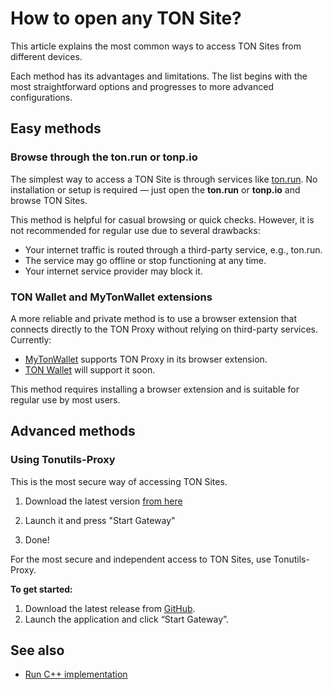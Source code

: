 
# How to open any TON Site?

This article explains the most common ways to access TON Sites from different devices.

Each method has its advantages and limitations. The list begins with the most straightforward options and progresses to more advanced configurations.

## Easy methods

### Browse through the ton.run or tonp.io

The simplest way to access a TON Site is through services like [ton.run](https://ton.run). No installation or setup is required — just open the **ton.run** or **tonp.io** and browse TON Sites.

This method is helpful for casual browsing or quick checks. However, it is not recommended for regular use due to several drawbacks:

* Your internet traffic is routed through a third-party service, e.g., ton.run.
* The service may go offline or stop functioning at any time.
* Your internet service provider may block it.

### TON Wallet and MyTonWallet extensions

A more reliable and private method is to use a browser extension that connects directly to the TON Proxy without relying on third-party services.
Currently:

* [MyTonWallet](https://mytonwallet.io/) supports TON Proxy in its browser extension.
* [TON Wallet](https://chrome.google.com/webstore/detail/ton-wallet/nphplpgoakhhjchkkhmiggakijnkhfnd) will support it soon.

This method requires installing a browser extension and is suitable for regular use by most users.

## Advanced methods

### Using Tonutils-Proxy

This is the most secure way of accessing TON Sites.

1. Download the latest version [from here](https://github.com/xssnick/Tonutils-Proxy#download-precompiled-version)

2. Launch it and press "Start Gateway"

3. Done!

For the most secure and independent access to TON Sites, use Tonutils-Proxy.

**To get started:**

1. Download the latest release from [GitHub](https://github.com/xssnick/Tonutils-Proxy#download-precompiled-version).
2. Launch the application and click “Start Gateway”.

## See also

* [Run C++ implementation](/v3/guidelines/web3/ton-proxy-sites/running-your-own-ton-proxy)

<Feedback />
